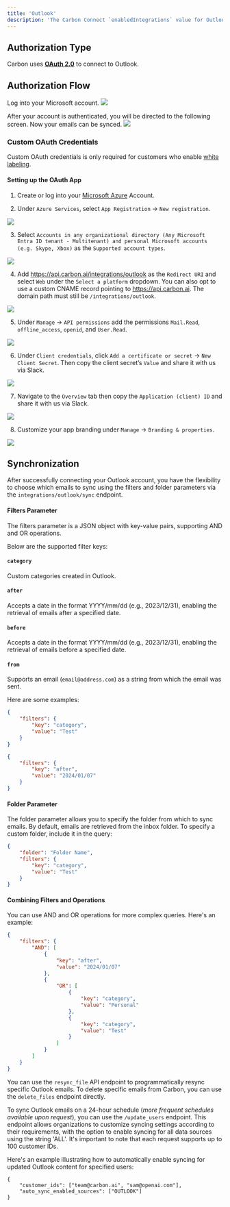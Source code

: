 ```yaml
---
title: 'Outlook'
description: 'The Carbon Connect `enabledIntegrations` value for Outlook is `OUTLOOK`.'
---
```


## Authorization Type

Carbon uses **[OAuth 2.0](https://learn.microsoft.com/en-us/onedrive/developer/rest-api/getting-started/msa-oauth?view=odsp-graph-online)** to connect to Outlook.

## Authorization Flow

Log into your Microsoft account.
![](https://i.ibb.co/86FPknL/Screen-Shot-2023-08-31-at-4-41-48-PM.png)

After your account is authenticated, you will be directed to the following screen. Now your emails can be synced.
![](https://imagedelivery.net/_sHUUMiZokZ59YDFOZEZTw/4e45727d-f096-4035-4ef1-6ea67421ba00/public)

### Custom OAuth Credentials

<Warning>Custom OAuth credentials is only required for customers who enable [white labeling](/learn/customize/whitelabel).</Warning>

#### Setting up the OAuth App

1. Create or log into your [Microsoft Azure](https://portal.azure.com/) Account.

2. Under `Azure Services`, select `App Registration` -> `New registration`.

![](https://i.ibb.co/SPR4ztF/Screen-Shot-2023-09-08-at-2-52-56-PM.png)

3. Select `Accounts in any organizational directory (Any Microsoft Entra ID tenant - Multitenant) and personal Microsoft accounts (e.g. Skype, Xbox)` as the `Supported account types`.

![](https://i.ibb.co/qBLpg1r/Screen-Shot-2023-09-12-at-11-09-28-PM.png)

4. Add https://api.carbon.ai/integrations/outlook as the `Redirect URI` and select `Web` under the `Select a platform` dropdown. You can also opt to use a custom CNAME record pointing to https://api.carbon.ai. The domain path must still be `/integrations/outlook`.

![](https://i.ibb.co/9NTZycz/Screen-Shot-2023-09-08-at-2-59-16-PM.png)

5. Under `Manage` -> `API permissions` add the permissions `Mail.Read`, `offline_access`, `openid`, and `User.Read`.

![](https://imagedelivery.net/_sHUUMiZokZ59YDFOZEZTw/5197562d-e839-4262-0e66-af967e03e800/public)

6. Under `Client credentials`, click `Add a certificate or secret` -> `New Client Secret`. Then copy the client secret’s `Value` and share it with us via Slack.

![](https://i.ibb.co/0tghs0p/Screen-Shot-2023-09-08-at-3-13-30-PM.png)

7. Navigate to the `Overview` tab then copy the `Application (client) ID` and share it with us via Slack.

![](https://i.ibb.co/KGWzr1H/Screen-Shot-2023-09-12-at-11-14-08-PM.png)

8. Customize your app branding under `Manage` -> `Branding & properties`.

![](https://i.ibb.co/HrS9Cxj/Screen-Shot-2023-09-08-at-3-24-16-PM.png)

## Synchronization

After successfully connecting your Outlook account, you have the flexibility to choose which emails to sync using the filters and folder parameters via the `integrations/outlook/sync` endpoint.

#### Filters Parameter
The filters parameter is a JSON object with key-value pairs, supporting AND and OR operations. 

Below are the supported filter keys:

#### `category`
Custom categories created in Outlook.

#### `after`
Accepts a date in the format YYYY/mm/dd (e.g., 2023/12/31), enabling the retrieval of emails after a specified date.

#### `before`
Accepts a date in the format YYYY/mm/dd (e.g., 2023/12/31), enabling the retrieval of emails before a specified date.

#### `from`
Supports an email (`email@address.com`) as a string from which the email was sent.


Here are some examples:

```json
{
    "filters": {
        "key": "category",
        "value": "Test"
    }
}
```

```json
{
    "filters": {
        "key": "after",
        "value": "2024/01/07"
    }
}
```
#### Folder Parameter
The folder parameter allows you to specify the folder from which to sync emails. By default, emails are retrieved from the inbox folder. To specify a custom folder, include it in the query:

```json
{
    "folder": "Folder Name",
    "filters": {
        "key": "category",
        "value": "Test"
    }
}
```

#### Combining Filters and Operations
You can use AND and OR operations for more complex queries. Here's an example:

```json
{
    "filters": {
        "AND": [
            {
                "key": "after",
                "value": "2024/01/07"
            },
            {
                "OR": [
                    {
                        "key": "category",
                        "value": "Personal"
                    },
                    {
                        "key": "category",
                        "value": "Test"
                    }
                ]
            }
        ]
    }
}
````

You can use the `resync_file` API endpoint to programmatically resync specific Outlook emails. To delete specific emails from Carbon, you can use the `delete_files` endpoint directly.

To sync Outlook emails on a 24-hour schedule (_more frequent schedules available upon request_), you can use the `/update_users` endpoint. This endpoint allows organizations to customize syncing settings according to their requirements, with the option to enable syncing for all data sources using the string 'ALL'. It's important to note that each request supports up to 100 customer IDs.

Here's an example illustrating how to automatically enable syncing for updated Outlook content for specified users:

```
{
    "customer_ids": ["team@carbon.ai", "sam@openai.com"],
    "auto_sync_enabled_sources": ["OUTLOOK"]
} 